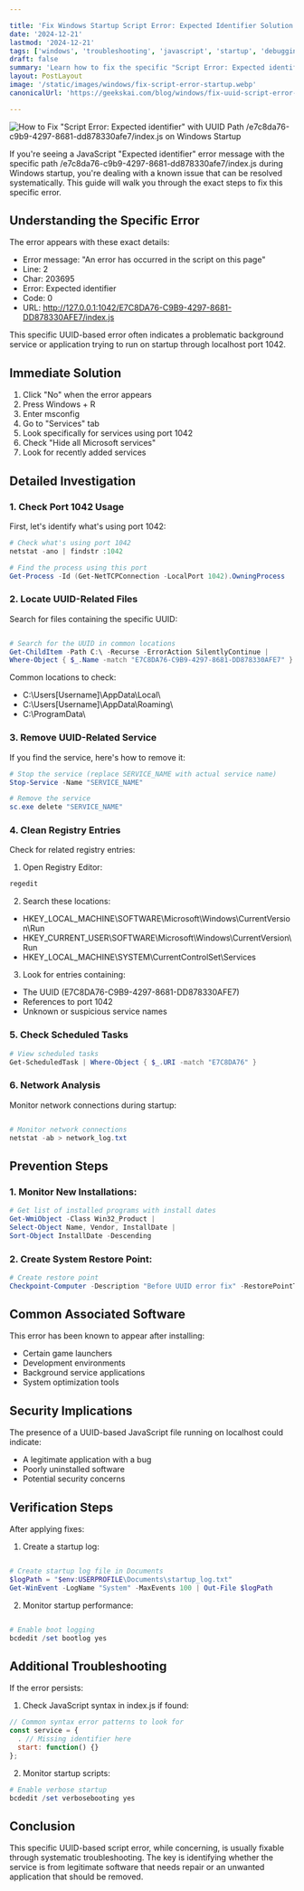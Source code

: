 ```yaml
---

title: 'Fix Windows Startup Script Error: Expected Identifier Solution'
date: '2024-12-21'
lastmod: '2024-12-21'
tags: ['windows', 'troubleshooting', 'javascript', 'startup', 'debugging', 'UUID error']
draft: false
summary: 'Learn how to fix the specific "Script Error: Expected identifier" error with UUID path /e7c8da76-c9b9-4297-8681-dd878330afe7/index.js that appears during Windows PC startup, with comprehensive solutions for all user levels.'
layout: PostLayout
image: '/static/images/windows/fix-script-error-startup.webp'
canonicalUrl: 'https://geekskai.com/blog/windows/fix-uuid-script-error-startup-expected-identifier/'

---
```



![How to Fix "Script Error: Expected identifier" with UUID Path /e7c8da76-c9b9-4297-8681-dd878330afe7/index.js on Windows Startup](/static/images/windows/fix-script-error-startup.png)

If you're seeing a JavaScript "Expected identifier" error message with the specific path /e7c8da76-c9b9-4297-8681-dd878330afe7/index.js during Windows startup, you're dealing with a known issue that can be resolved systematically. This guide will walk you through the exact steps to fix this specific error.

## Understanding the Specific Error
The error appears with these exact details:

- Error message: "An error has occurred in the script on this page"
- Line: 2
- Char: 203695
- Error: Expected identifier
- Code: 0
- URL: http://127.0.0.1:1042/E7C8DA76-C9B9-4297-8681-DD878330AFE7/index.js

This specific UUID-based error often indicates a problematic background service or application trying to run on startup through localhost port 1042.

## Immediate Solution

1. Click "No" when the error appears
2. Press Windows + R
3. Enter msconfig
4. Go to "Services" tab
5. Look specifically for services using port 1042
6. Check "Hide all Microsoft services"
7. Look for recently added services

##  Detailed Investigation

### 1. Check Port 1042 Usage
First, let's identify what's using port 1042:


```powershell
# Check what's using port 1042
netstat -ano | findstr :1042

# Find the process using this port
Get-Process -Id (Get-NetTCPConnection -LocalPort 1042).OwningProcess
```

### 2. Locate UUID-Related Files

Search for files containing the specific UUID:

```powershell

# Search for the UUID in common locations
Get-ChildItem -Path C:\ -Recurse -ErrorAction SilentlyContinue | 
Where-Object { $_.Name -match "E7C8DA76-C9B9-4297-8681-DD878330AFE7" }
```

Common locations to check:

- C:\Users[Username]\AppData\Local\
- C:\Users[Username]\AppData\Roaming\
- C:\ProgramData\

### 3. Remove UUID-Related Service

If you find the service, here's how to remove it:

```powershell
# Stop the service (replace SERVICE_NAME with actual service name)
Stop-Service -Name "SERVICE_NAME"

# Remove the service
sc.exe delete "SERVICE_NAME"
```
### 4. Clean Registry Entries
Check for related registry entries:

1. Open Registry Editor:

```powershell
regedit
```

2. Search these locations:

- HKEY_LOCAL_MACHINE\SOFTWARE\Microsoft\Windows\CurrentVersion\Run
- HKEY_CURRENT_USER\SOFTWARE\Microsoft\Windows\CurrentVersion\Run
- HKEY_LOCAL_MACHINE\SYSTEM\CurrentControlSet\Services

3. Look for entries containing:

- The UUID (E7C8DA76-C9B9-4297-8681-DD878330AFE7)
- References to port 1042
- Unknown or suspicious service names



### 5. Check Scheduled Tasks
```powershell
# View scheduled tasks
Get-ScheduledTask | Where-Object { $_.URI -match "E7C8DA76" }
```

### 6. Network Analysis
Monitor network connections during startup:

```powershell

# Monitor network connections
netstat -ab > network_log.txt
```

## Prevention Steps


### 1. Monitor New Installations:

```powershell
# Get list of installed programs with install dates
Get-WmiObject -Class Win32_Product | 
Select-Object Name, Vendor, InstallDate | 
Sort-Object InstallDate -Descending
```

### 2. Create System Restore Point:

```powershell
# Create restore point
Checkpoint-Computer -Description "Before UUID error fix" -RestorePointType "MODIFY_SETTINGS"
```

## Common Associated Software

This error has been known to appear after installing:

- Certain game launchers
- Development environments
- Background service applications
- System optimization tools


## Security Implications

The presence of a UUID-based JavaScript file running on localhost could indicate:

- A legitimate application with a bug
- Poorly uninstalled software
- Potential security concerns


## Verification Steps

After applying fixes:

1. Create a startup log:

```powershell

# Create startup log file in Documents
$logPath = "$env:USERPROFILE\Documents\startup_log.txt"
Get-WinEvent -LogName "System" -MaxEvents 100 | Out-File $logPath
```
2. Monitor startup performance:

```powershell

# Enable boot logging
bcdedit /set bootlog yes

```


## Additional Troubleshooting

If the error persists:

1. Check JavaScript syntax in index.js if found:

```javascript
// Common syntax error patterns to look for
const service = {
  . // Missing identifier here
  start: function() {}
};
```

2. Monitor startup scripts:

```powershell
# Enable verbose startup
bcdedit /set verbosebooting yes
```


## Conclusion

This specific UUID-based script error, while concerning, is usually fixable through systematic troubleshooting. The key is identifying whether the service is from legitimate software that needs repair or an unwanted application that should be removed.














